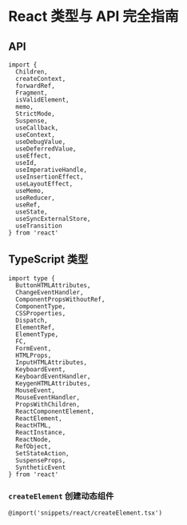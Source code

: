 # React 类型与 API 完全指南

## API

```tsx
import {
  Children,
  createContext,
  forwardRef,
  Fragment,
  isValidElement,
  memo,
  StrictMode,
  Suspense,
  useCallback,
  useContext,
  useDebugValue,
  useDeferredValue,
  useEffect,
  useId,
  useImperativeHandle,
  useInsertionEffect,
  useLayoutEffect,
  useMemo,
  useReducer,
  useRef,
  useState,
  useSyncExternalStore,
  useTransition
} from 'react'
```

## TypeScript 类型

```tsx
import type {
  ButtonHTMLAttributes,
  ChangeEventHandler,
  ComponentPropsWithoutRef,
  ComponentType,
  CSSProperties,
  Dispatch,
  ElementRef,
  ElementType,
  FC,
  FormEvent,
  HTMLProps,
  InputHTMLAttributes,
  KeyboardEvent,
  KeyboardEventHandler,
  KeygenHTMLAttributes,
  MouseEvent,
  MouseEventHandler,
  PropsWithChildren,
  ReactComponentElement,
  ReactElement,
  ReactHTML,
  ReactInstance,
  ReactNode,
  RefObject,
  SetStateAction,
  SuspenseProps,
  SyntheticEvent
} from 'react'
```

### `createElement` 创建动态组件

```tsx
@import('snippets/react/createElement.tsx')
```
